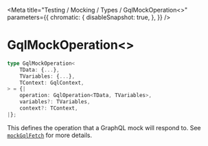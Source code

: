 
<Meta
    title="Testing / Mocking / Types / GqlMockOperation<>"
    parameters={{
        chromatic: {
            disableSnapshot: true,
        },
    }}
/>

# GqlMockOperation&lt;&gt;

```ts
type GqlMockOperation<
    TData: {...},
    TVariables: {...},
    TContext: GqlContext,
> = {|
    operation: GqlOperation<TData, TVariables>,
    variables?: TVariables,
    context?: TContext,
|};
```

This defines the operation that a GraphQL mock will respond to. See [`mockGqlFetch`](/docs/testing-mocking-exports-mockgqlfetch--page) for more details.
